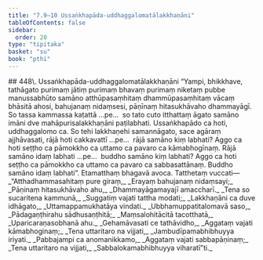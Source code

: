 ```yaml
---
title: "7.9–10 Ussaṅkhapāda-uddhaggalomatālakkhaṇāni"
tableOfContents: false
sidebar:
  order: 20
type: "tipitaka"
basket: "su"
book: "pthi"
---
```



<DynamicBreadcrumb />

<Paragraph type="center" book="pthi">
## 448\. Ussaṅkhapāda-uddhaggalomatālakkhaṇāni
</Paragraph>

<Division number="212" book="pthi" bookNo="8" page="126">

<Paragraph number="449" book="pthi">
“Yampi, bhikkhave, tathāgato purimaṃ jātiṃ purimaṃ bhavaṃ purimaṃ niketaṃ pubbe manussabhūto samāno atthūpasaṃhitaṃ dhammūpasaṃhitaṃ vācaṃ bhāsitā ahosi, bahujanaṃ nidaṃsesi, pāṇīnaṃ hitasukhāvaho dhammayāgī. So tassa kammassa kaṭattā …pe…  so tato cuto itthattaṃ āgato samāno imāni dve mahāpurisalakkhaṇāni paṭilabhati. Ussaṅkhapādo ca hoti, uddhaggalomo ca.
</Paragraph>

<Paragraph number="450" book="pthi">
So tehi lakkhaṇehi samannāgato, sace agāraṃ ajjhāvasati, rājā hoti cakkavattī …pe…  rājā samāno kiṃ labhati? Aggo ca hoti seṭṭho ca pāmokkho ca uttamo ca pavaro ca kāmabhogīnaṃ. Rājā samāno idaṃ labhati …pe…  buddho samāno kiṃ labhati? Aggo ca hoti seṭṭho ca pāmokkho ca uttamo ca pavaro ca sabbasattānaṃ. Buddho samāno idaṃ labhati”. Etamatthaṃ bhagavā avoca.
</Paragraph>

</Division>
<Division number="213" book="pthi" bookNo="8" page="126">

<Paragraph number="451" book="pthi">
Tatthetaṃ vuccati—
</Paragraph>

<Paragraph number="452" type="verses" book="pthi">
_“Atthadhammasahitaṃ pure giraṃ,_  
_Erayaṃ bahujanaṃ nidaṃsayi;_  
_Pāṇinaṃ hitasukhāvaho ahu,_  
_Dhammayāgamayajī amaccharī._  

</Paragraph>

<Paragraph number="453" type="verses" book="pthi">
_Tena so sucaritena kammunā,_  
_Suggatiṃ vajati tattha modati;_  
_Lakkhaṇāni ca duve idhāgato,_  
_Uttamappamukhatāya vindati._  

</Paragraph>

<Paragraph number="454" type="verses" book="pthi">
_Ubbhamuppatitalomavā saso,_  
_Pādagaṇṭhirahu sādhusaṇṭhitā;_  
_Maṃsalohitācitā tacotthatā,_  
_Uparicaraṇasobhanā ahu._  

</Paragraph>

<Paragraph number="455" type="verses" book="pthi">
_Gehamāvasati ce tathāvidho,_  
_Aggataṃ vajati kāmabhoginaṃ;_  
_Tena uttaritaro na vijjati,_  
_Jambudīpamabhibhuyya iriyati._  

</Paragraph>

<Paragraph number="456" type="verses" book="pthi">
_Pabbajampi ca anomanikkamo,_  
_Aggataṃ vajati sabbapāṇinaṃ;_  
_Tena uttaritaro na vijjati,_  
_Sabbalokamabhibhuyya viharatī”ti._
</Paragraph>
</Division>